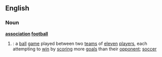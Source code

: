 ==English==
===Noun===
{{wikipedia}}
'''[[association]] [[football]]'''
#{{football}} {{UK}}: a [[ball]] [[game]] played between two [[team]]s of [[eleven]] [[player]]s, each attempting to [[win]] by [[scoring]] more [[goal]]s than their [[opponent]]; [[soccer]]